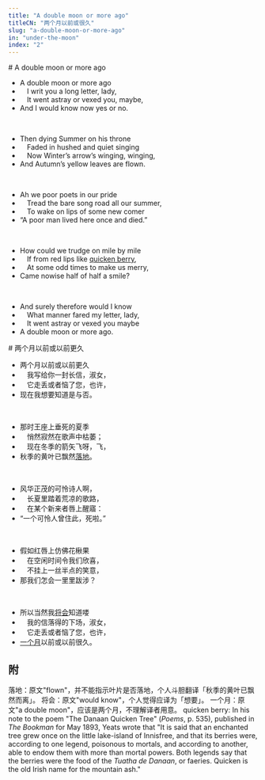 ```yaml
---
title: "A double moon or more ago"
titleCN: "两个月以前或很久"
slug: "a-double-moon-or-more-ago"
in: "under-the-moon"
index: "2"
---
```


<PoemContent>

<PoemSection>
# A double moon or more ago

- A double moon or more ago
-  I writ you a long letter, lady,
-  It went astray or vexed you, maybe,
- And I would know now yes or no.

<br />

- Then dying Summer on his throne
-  Faded in hushed and quiet singing
-  Now Winter’s arrow’s winging, winging,
- And Autumn’s yellow leaves are flown.

<br />

- Ah we poor poets in our pride
-  Tread the bare song road all our summer,
-  To wake on lips of some new comer
- “A poor man lived here once and died.”

<br />

- How could we trudge on mile by mile
-  If from red lips like [quicken berry](#4),
-  At some odd times to make us merry,
- Came nowise half of half a smile?

<br />

- And surely therefore would I know
-  What manner fared my letter, lady,
-  It went astray or vexed you maybe
- A double moon or more ago.

</PoemSection>

<PoemSection>
# 两个月以前或以前更久 

- 两个月以前或以前更久
- 　我写给你一封长信，淑女，
- 　它走丢或者恼了您，也许，
- 现在我想要知道是与否。

<br />

- 那时王座上垂死的夏季
- 　悄然寂然在歌声中枯萎；
- 　现在冬季的箭矢飞呀，飞，
- 秋季的黄叶已飘然[落地](#1)。

<br />

- 风华正茂的可怜诗人啊，
- 　长夏里踏着荒凉的歌路，
- 　在某个新来者唇上醒寤：
- “一个可怜人曾住此，死啦。”

<br />

- 假如红唇上仿佛花楸果
- 　在空闲时间令我们欣喜，
- 　不挂上一丝半点的笑意，
- 那我们怎会一里里跋涉？

<br />

- 所以当然我[将会](#2)知道喽
- 　我的信落得的下场，淑女，
- 　它走丢或者恼了您，也许，
- [一个月](#3)以前或以前很久。

</PoemSection>

</PoemContent>

<PoemTranslator translator="傅浩"/>

## 附

<PoemAppendix source="维护者注——">
<PoemFootnote index={1}>
落地：原文"flown"，并不能指示叶片是否落地，个人斗胆翻译「秋季的黄叶已飘然而离」。
</PoemFootnote>
<PoemFootnote index={2}>
将会：原文"would know"，个人觉得应译为「想要」。
</PoemFootnote>
<PoemFootnote index={3}>
一个月：原文"a double moon"，应该是两个月，不理解译者用意。
</PoemFootnote>
</PoemAppendix>

<PoemAppendix source="George Bornstein—">
<PoemFootnote index={4}>
quicken berry: In his note to the poem "The Danaan Quicken Tree" (<em lang="en">Poems</em>, p. 535), published in <em lang="en">The Bookman</em> for May 1893, Yeats wrote that "It is said that an enchanted tree grew once on the little lake-island of Innisfree, and that its berries were, according to one legend, poisonous to mortals, and according to another, able to endow them with more than mortal powers. Both legends say that the berries were the food of the <em lang="en">Tuatha de Danaan</em>, or faeries. Quicken is the old Irish name for the mountain ash."
</PoemFootnote>
</PoemAppendix>
